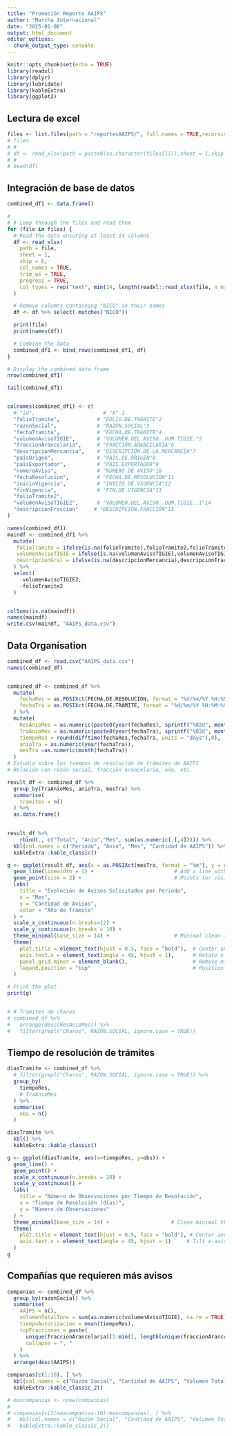 ```yaml
---
title: "Promoción Reporte AAIPS"
author: "Marcha Internacional"
date: "2025-01-06"
output: html_document
editor_options: 
  chunk_output_type: console
---
```


```r
knitr::opts_chunk$set(echo = TRUE)
library(readxl)
library(dplyr)
library(lubridate)
library(kableExtra)
library(ggplot2)
```

## Lectura de excel

```r
files <- list.files(path = "reportesAAIPS/", full.names = TRUE,recursive = T)
# files
# # 
# df <- read_xlsx(path = paste0(as.character(files[1])),sheet = 1,skip = 6,col_names = T,trim_ws = T,progress = T)
# # 
# head(df)

```
## Integración de base de datos

```r
combined_df1 <- data.frame()

# 
# # Loop through the files and read them
for (file in files) {
  # Read the data ensuring at least 14 columns
  df <- read_xlsx(
    path = file,
    sheet = 1,
    skip = 6,
    col_names = TRUE,
    trim_ws = TRUE,
    progress = TRUE,
    col_types = rep("text", min(14, length(readxl::read_xlsx(file, n_max = 1))))
  )

  # Remove columns containing "NICO" in their names
  df <- df %>% select(-matches("NICO"))

  print(file)
  print(names(df))

  # Combine the data
  combined_df1 <- bind_rows(combined_df1, df)
}

# Display the combined data frame
nrow(combined_df1)

tail(combined_df1)


colnames(combined_df1) <- c(
  # "id",                      # "X" 1
  "folioTramite",            # "FOLIO.DE.TRÁMITE"2
  "razonSocial",             # "RAZÓN.SOCIAL"3
  "fechaTramite",            # "FECHA.DE.TRÁMITE"4
  "volumenAvisoTIGIE",       # "VOLUMEN.DEL.AVISO..UdM.TIGIE."5
  "fraccionArancelaria",     # "FRACCIÓN.ARANCELARIA"6
  "descripcionMercancia",    # "DESCRIPCIÓN.DE.LA.MERCANCÍA"7
  "paisOrigen",              # "PAÍS.DE.ORIGEN"8
  "paisExportador",          # "PAÍS.EXPORTADOR"9
  "numeroAviso",             # "NÚMERO.DE.AVISO"10
  "fechaResolucion",         # "FECHA.DE.RESOLUCIÓN"11
  "inicioVigencia",          # "INICIO.DE.VIGENCIA"12
  "finVigencia",             # "FIN.DE.VIGENCIA"13
  "folioTramite2",
  "volumenAvisoTIGIE2",      # "VOLUMEN.DEL.AVISO..UdM.TIGIE..1"14
  "descripcionFraccion"     # "DESCRIPCIÓN.FRACCIÓN"15
)

names(combined_df1)
maindf <- combined_df1 %>%
  mutate(
   folioTramite = ifelse(is.na(folioTramite),folioTramite2,folioTramite),
   volumenAvisoTIGIE = ifelse(is.na(volumenAvisoTIGIE),volumenAvisoTIGIE2,volumenAvisoTIGIE),
   descripcionGral = ifelse(is.na(descripcionMercancia),descripcionFraccion,descripcionMercancia),
  ) %>%
  select(
    -volumenAvisoTIGIE2,
    -folioTramite2
  )


colSums(is.na(maindf))
names(maindf)
write.csv(maindf, "AAIPS_data.csv")

```

## Data Organisation

```r
combined_df <- read.csv("AAIPS_data.csv")
names(combined_df)


combined_df <- combined_df %>%
  mutate(
    fechaRes = as.POSIXct(FECHA.DE.RESOLUCIÓN, format = "%d/%m/%Y %H:%M:%S"),
    fechaTra = as.POSIXct(FECHA.DE.TRÁMITE, format = "%d/%m/%Y %H:%M:%S")
  ) %>%
  mutate(
    ResAnioMes = as.numeric(paste0(year(fechaRes), sprintf("%02d", month(fechaRes)))),
    TraAnioMes = as.numeric(paste0(year(fechaTra), sprintf("%02d", month(fechaTra)))),
    tiempoRes = round(difftime(fechaRes,fechaTra, units = "days"),0),
    anioTra = as.numeric(year(fechaTra)),
    mesTra =as.numeric(month(fechaTra))
  )
# Estudio sobre los tiempos de resolución de trámites de AAIPS
# Relación con razón social, fracción arancelaria, año, etc.

result_df <- combined_df %>%
  group_by(TraAnioMes, anioTra, mesTra) %>%
  summarise(
    tramites = n()
  ) %>%
  as.data.frame()
  

result_df %>%
    rbind(., c("Total", "Anio","Mes", sum(as.numeric(.[,4])))) %>%
  kbl(col.names = c("Periodo", "Anio", "Mes", "Cantidad de AAIPS")) %>%
  kableExtra::kable_classic()

g <- ggplot(result_df, aes(x = as.POSIXct(mesTra, format = "%m"), y = as.numeric(tramites), group = as.character(anioTra), color = as.character(anioTra))) +
  geom_line(linewidth = 1) +                          # Add a line with grouping by anioTra
  geom_point(size = 2) +                              # Points for visibility
  labs(
    title = "Evolución de Avisos Solicitados por Periodo",
    x = "Mes",
    y = "Cantidad de Avisos",
    color = "Año de Trámite"
  ) +
  scale_x_continuous(n.breaks=12) +
  scale_y_continuous(n.breaks = 10) +
  theme_minimal(base_size = 14) +                     # Minimal clean theme
  theme(
    plot.title = element_text(hjust = 0.5, face = "bold"),  # Center and bold the title
    axis.text.x = element_text(angle = 45, hjust = 1),      # Rotate x-axis labels for readability
    panel.grid.minor = element_blank(),                     # Remove minor grid lines
    legend.position = "top"                                 # Position the legend at the top
  )

# Print the plot
print(g)


# # Tramites de charos
# combined_df %>%
#   arrange(desc(ResAnioMes)) %>%
#   filter(grepl("Charos", RAZÓN.SOCIAL, ignore.case = TRUE))
```

## Tiempo de resolución de trámites

```r
diasTramite <- combined_df %>%
  # filter(grepl("Charos", RAZÓN.SOCIAL, ignore.case = TRUE)) %>%
  group_by(
    tiempoRes,
    # TraAnioMes
  ) %>%
  summarise(
    obs = n()
  )

diasTramite %>%
  kbl() %>%
  kableExtra::kable_classic()

g <- ggplot(diasTramite, aes(x=tiempoRes, y=obs)) +
  geom_line() +
  geom_point() +
  scale_x_continuous(n.breaks = 20) +
  scale_y_continuous() +
  labs(
    title = "Número de Observaciones por Tiempo de Resolución",
    x = "Tiempo de Resolución (días)",
    y = "Número de Observaciones"
  ) +
  theme_minimal(base_size = 14) +                    # Clean minimal theme
  theme(
    plot.title = element_text(hjust = 0.5, face = "bold"), # Center and bold title
    axis.text.x = element_text(angle = 45, hjust = 1)     # Tilt x-axis labels for readability
  )
g

```

## Compañías que requieren más avisos

```r


companias <- combined_df %>%
  group_by(razonSocial) %>%
  summarise(
    AAIPS = n(),
    volumenTotalTons = sum(as.numeric(volumenAvisoTIGIE), na.rm = TRUE) / 1000,
    tiempoAutorizacion = mean(tiempoRes),
    topFracciones = paste(
      unique(fraccionArancelaria)[1:min(2, length(unique(fraccionArancelaria)))],
      collapse = ", "
    )
  ) %>%
  arrange(desc(AAIPS))

companias[c(1:10), ] %>%
  kbl(col.names = c("Razón Social", "Cantidad de AAIPS", "Volumen Total (tons)", "Tiempo Resolución", "Top 2 Fracciones Arancelarias")) %>%
  kableExtra::kable_classic_2()

# maxcompanias <- nrow(companias)
# 
# companias[c(I(maxcompanias-10):maxcompanias), ] %>%
#   kbl(col.names = c("Razón Social", "Cantidad de AAIPS", "Volumen Total (tons)", "Tiempo Resolución", "Top 2 Fracciones Arancelarias")) %>%
#   kableExtra::kable_classic_2()
```



